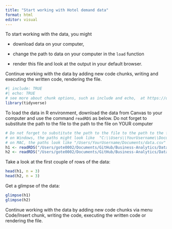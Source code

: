 ```yaml
---
title: "Start working with Hotel demand data"
format: html
editor: visual
---
```


To start working with the data, you might

-   download data on your computer,

-   change the path to data on your computer in the `load` function

-   render this file and look at the output in your default browser.

Continue working with the data by adding new code chunks, writing and executing the written code, rendering the file.

```r
#| include: TRUE
#| echo: TRUE
# see more about chunk options, such as include and echo,  at https://quarto.org/docs/computations/execution-options.html
library(tidyverse)
```

To load the data in R environment, download the data from Canvas to your computer and use the command `readRDS` as below. Do not forget to substitute the path to the file to the path to the file on YOUR computer

```r
# Do not forget to substitute the path to the file to the path to the file on YOUR computer
# on Windows, the paths might look like  "C:\\Users\\YourUsername\\Documents\\data.csv"
# on MAC, the paths look like "/Users/YourUsername/Documents/data.csv"
h1 <- readRDS("/Users/gote0002/Documents/GitHub/Business-Analytics/Data sets/Hotel_demand/data_hotel/H1.rds") 
h2 <- readRDS("/Users/gote0002/Documents/GitHub/Business-Analytics/Data sets/Hotel_demand/data_hotel/H2.rds") 
```

Take a look at the first couple of rows of the data:

```r
head(h1, n = 3)
head(h2, n = 3)
```

Get a glimpse of the data:

```r
glimpse(h1)
glimpse(h2)
```

Continue working with the data by adding new code chunks via menu Code/Insert chunk, writing the code, executing the written code or rendering the file.

```r
```
